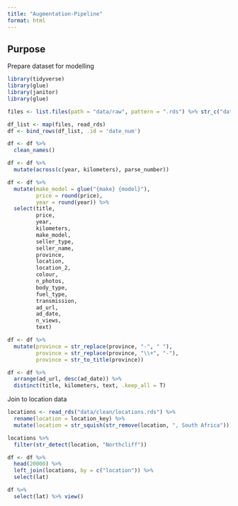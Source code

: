 ```yaml
---
title: "Augmentation-Pipeline"
format: html
---
```


## Purpose

Prepare dataset for modelling

```r
library(tidyverse)
library(glue)
library(janitor)
library(glue)

files <- list.files(path = "data/raw", pattern = ".rds") %>% str_c("data/raw/", .)

df_list <- map(files, read_rds)
df <- bind_rows(df_list, .id = 'date_num')

df <- df %>% 
  clean_names()

df <- df %>% 
  mutate(across(c(year, kilometers), parse_number))

df <- df %>%
  mutate(make_model = glue("{make} {model}"),
         price = round(price),
         year = round(year)) %>%
  select(title,
         price,
         year,
         kilometers,
         make_model,
         seller_type,
         seller_name,
         province,
         location,
         location_2,
         colour,
         n_photos,
         body_type,
         fuel_type,
         transmission,
         ad_url,
         ad_date,
         n_views,
         text)

df <- df %>% 
  mutate(province = str_replace(province, "-", " "),
         province = str_replace(province, "\\+", "-"),
         province = str_to_title(province))

df <- df %>%
  arrange(ad_url, desc(ad_date)) %>%
  distinct(title, kilometers, text, .keep_all = T)
```

Join to location data

```r
locations <- read_rds("data/clean/locations.rds") %>% 
  rename(location = location_key) %>% 
  mutate(location = str_squish(str_remove(location, ", South Africa")))

locations %>% 
  filter(str_detect(location, "Northcliff"))

df <- df %>% 
  head(20000) %>% 
  left_join(locations, by = c("location")) %>% 
  select(lat)

df %>% 
  select(lat) %>% view()

```


